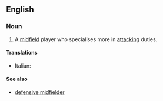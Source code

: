 ==English==

===Noun===
{{wikipedia|Midfielder#Attacking midfielder|attacking midfielder}}
{{en-noun|sg=[[attacking]] [[midfielder]]}}

# {{soccer}} A [[midfield]] player who specialises more in [[attacking]] duties.

====Translations====
{{top}}
* Italian: {{t-|it|trequartista|m|f}}
{{mid}}

{{bottom}}

====See also====
* [[defensive midfielder]]